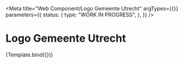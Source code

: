 <!-- @license CC0-1.0 -->


<Meta
  title="Web Component/Logo Gemeente Utrecht"
  argTypes={{}}
  parameters={{
    status: {
      type: "WORK IN PROGRESS",
    },
  }}
/>

# Logo Gemeente Utrecht

<Canvas>
  <Story name="Logo">{Template.bind({})}</Story>
</Canvas>
